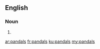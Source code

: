 ==English==

===Noun===
{{head|en|plural}}

# {{plural of|pandal|lang=en}}

[[ar:pandals]]
[[fr:pandals]]
[[ku:pandals]]
[[my:pandals]]